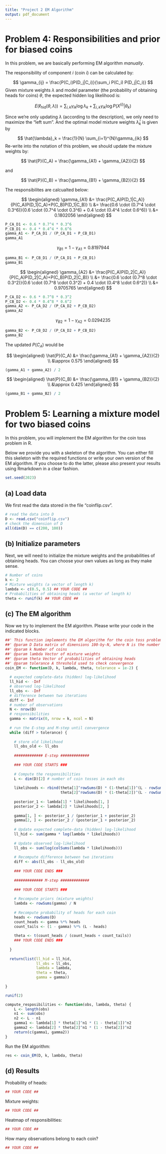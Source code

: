 ```yaml
---
title: "Project 2 EM Algorithm"
output: pdf_document
---
```


# Problem 4: Responsibilities and prior for biased coins

In this problem, we are basically performing EM algorithm 
_manually_.

The responsibility of component $i$ (coin $i$) can be calculated by:

$$
\gamma_{ij} = \frac{P(C_i)P(D_j|C_i)}{\sum_i P(C_i) P(D_j|C_i)}
$$
Given mixture weights $\lambda$ and model parameter (the probability of obtaining heads for coins) $\theta$, the expected hidden log likelihood is:

$$
E(\ell_{\text{hid}}(\theta, \lambda)) = 
\sum_{i,k}\gamma_{ik} \log\lambda_k + 
\sum_{i,k}\gamma_{ik} \log P(X^{(i)}|\theta_k)
$$

Since we're only updating $\lambda$ (according to the description), we only need to maximize the "left sum". And the optimal model mixture weights $\hat{\lambda}_k$ is given by

$$
\hat{\lambda}_k = \frac{1}{N} \sum_{i=1}^{N}\gamma_{ik}
$$
Re-write into the notation of this problem, we should update the mixture weights by:

$$
\hat{P}(C_A) = \frac{\gamma_{A1} + \gamma_{A2}}{2}
$$

and 

$$
\hat{P}(C_B) = \frac{\gamma_{B1} + \gamma_{B2}}{2}
$$

The responsibilites are calcualted below:

$$
\begin{aligned}
\gamma_{A1} &= \frac{P(C_A)P(D_1|C_A)}{P(C_A)P(D_1|C_A)+P(C_B)P(D_1|C_B)} \\
&= \frac{0.6 \cdot (0.7^4 \cdot 0.3^6)}{0.6 \cdot (0.7^4 \cdot 0.3^6) + 0.4 \cdot (0.4^4 \cdot 0.6^6)} \\
&= 0.1802056
\end{aligned}
$$

```r
P_CA_D1 <- 0.6 * 0.7^4 * 0.3^6
P_CB_D1 <- 0.4 * 0.4^4 * 0.6^6
gamma_A1 <- P_CA_D1 / (P_CA_D1 + P_CB_D1)
gamma_A1
```
$$
\gamma_{B1} = 1 - \gamma_{A1} = 0.8197944
$$

```r
gamma_B1 <- P_CB_D1 / (P_CA_D1 + P_CB_D1)
gamma_B1
```

$$
\begin{aligned}
\gamma_{A2} &= \frac{P(C_A)P(D_2|C_A)}{P(C_A)P(D_2|C_A)+P(C_B)P(D_2|C_B)} \\
&= \frac{0.6 \cdot (0.7^8 \cdot 0.3^2)}{0.6 \cdot (0.7^8 \cdot 0.3^2) + 0.4 \cdot (0.4^8 \cdot 0.6^2)} \\
&= 0.9705765
\end{aligned}
$$

```r
P_CA_D2 <- 0.6 * 0.7^8 * 0.3^2
P_CB_D2 <- 0.4 * 0.4^8 * 0.6^2
gamma_A2 <- P_CA_D2 / (P_CA_D2 + P_CB_D2)
gamma_A2
```

$$
\gamma_{B2} = 1 - \gamma_{A2} = 0.0294235
$$

```r
gamma_B2 <- P_CB_D2 / (P_CA_D2 + P_CB_D2)
gamma_B2
```

The updated $P(C_A)$ would be

$$
\begin{aligned}
\hat{P}(C_A) &= \frac{\gamma_{A1} + \gamma_{A2}}{2} \\
&\approx 0.575
\end{aligned}
$$

```r
(gamma_A1 + gamma_A2) / 2
```

$$
\begin{aligned}
\hat{P}(C_B) &= \frac{\gamma_{B1} + \gamma_{B2}}{2} \\
&\approx 0.425
\end{aligned}
$$


```r
(gamma_B1 + gamma_B2) / 2
```

# Problem 5: Learning a mixture model for two biased coins

In this problem, you will implement the EM algorithm for the coin toss problem in R.

Below we provide you with a skeleton of the algorithm. You can either fill this skeleton with the required functions or write your own version of the EM algorithm. If you choose to do the latter, please also present your results using Rmarkdown in a clear fashion.

```r
set.seed(2023)
```

## (a) Load data

We first read the data stored in the file "coinflip.csv". 

```r
# read the data into D
D <- read.csv("coinflip.csv")
# check the dimension of D
all(dim(D) == c(200, 100))
```

## (b) Initialize parameters

Next, we will need to initialize the mixture weights and the probabilities of obtaining heads. You can choose your own values as long as they make sense.

```r
# Number of coins
k <- 2
# Mixture weights (a vector of length k)
lambda <- c(0.5, 0.5) ## YOUR CODE ##
# Probabilities of obtaining heads (a vector of length k)
theta <- runif(k) ## YOUR CODE ##
```

## (c) The EM algorithm

Now we try to implement the EM algorithm. Please write your code in the indicated blocks.

```r
##' This function implements the EM algorithm for the coin toss problem
##' @param D Data matrix of dimensions 100-by-N, where N is the number of observations
##' @param k Number of coins
##' @param lambda Vector of mixture weights
##' @param theta Vector of probabilities of obtaining heads
##' @param tolerance A threshold used to check convergence
coin_EM <- function(D, k, lambda, theta, tolerance = 1e-2) {
  
  # expected complete-data (hidden) log-likelihood
  ll_hid <- -Inf
  # observed log-likelihood
  ll_obs <- -Inf
  # difference between two iterations
  diff <- Inf
  # number of observations
  N <- nrow(D)
  # responsibilities
  gamma <- matrix(0, nrow = k, ncol = N)
  
  # run the E-step and M-step until convergence 
  while (diff > tolerance) {
    
    # store old likelihood
    ll_obs_old <- ll_obs
    
    ############# E-step #############
    
    ### YOUR CODE STARTS ###
    
    # Compute the responsibilities
    L <- dim(D)[2] # number of coin tosses in each obs
    
    likelihoods <- rbind(theta[1]^rowSums(D) * (1-theta[1])^(L - rowSums(D)),
                         theta[2]^rowSums(D) * (1-theta[2])^(L - rowSums(D)))
    
    posterior_1 <- lambda[1] * likelihoods[1, ]
    posterior_2 <- lambda[2] * likelihoods[2, ]
    
    gamma[1, ] <- posterior_1 / (posterior_1 + posterior_2)
    gamma[2, ] <- posterior_2 / (posterior_1 + posterior_2)
    
    # Update expected complete-data (hidden) log-likelihood
    ll_hid <- sum(gamma * log(lambda * likelihoods)) 
    
    # Update observed log-likelihood
    ll_obs <- sum(log(colSums(lambda * likelihoods)))
    
    # Recompute difference between two iterations
    diff <- abs(ll_obs - ll_obs_old)
    
    ### YOUR CODE ENDS ###
    
    ############# M-step #############
    
    ### YOUR CODE STARTS ###
    
    # Recompute priors (mixture weights)
    lambda <- rowSums(gamma) / N
    
    # Recompute probability of heads for each coin
    heads <- rowSums(D)
    count_heads <- gamma %*% heads
    count_tails <- (1 - gamma) %*% (L - heads)
    
    theta <- t(count_heads / (count_heads + count_tails))
    ### YOUR CODE ENDS ###
    
  }
  
  return(list(ll_hid = ll_hid, 
              ll_obs = ll_obs, 
              lambda = lambda, 
              theta = theta,
              gamma = gamma))
  
}
```


```r
runif(2)
```

```r
compute_resposibilities <- function(obs, lambda, theta) {
    L <- length(obs)
    n1 <- sum(obs)
    n2 <- L - n1
    gamma1 <- lambda[1] * theta[1]^n1 * (1 - theta[1])^n2
    gamma2 <- lambda[2] * theta[2]^n1 * (1 - theta[2])^n2
    return(c(gamma1, gamma2))
}


```


Run the EM algorithm:

```r
res <- coin_EM(D, k, lambda, theta)
```


## (d) Results

Probability of heads:

```r
## YOUR CODE ##
```

Mixture weights:

```r
## YOUR CODE ##
```

Heatmap of responsibilities:

```r
## YOUR CODE ##
```

How many observations belong to each coin?

```r
## YOUR CODE ##
```
